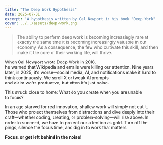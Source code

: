 ```yaml
---
title: "The Deep Work Hypothesis"
date: 2025-07-01
excerpt: 'A hypothesis written by Cal Newport in his book "Deep Work" '
cover: ../../assets/deep-work.png
---
```


> The ability to perform deep work is becoming increasingly rare at exactly the same time it is becoming increasingly valuable in our economy. As a consequence, the few who cultivate this skill, and then make it the core of their working life, will thrive.

When Cal Newport wrote Deep Work in 2016, he warned that Wikipedia and emails were killing our attention. Nine years later, in 2025, it's worse—social media, AI, and notifications make it hard to think continuously. We scroll X or tweak AI prompts and claim we're productive, but often it's just noise.

This struck close to home: What do you create when you are unable to focus?

In an age starved for real innovation, shallow work will simply not cut it. Those who protect themselves from distractions and dive deeply into their craft—whether coding, creating, or problem-solving—will rise above. In order to succeed, we have to protect our attention as gold. Turn off the pings, silence the focus time, and dig in to work that matters.

**Focus, or get left behind in the noise!**
